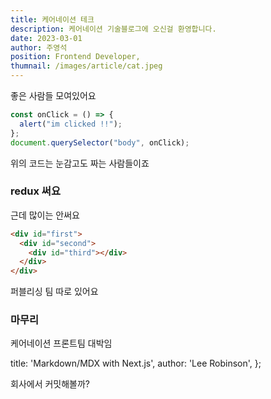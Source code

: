 ```yaml
---
title: 케어네이션 테크
description: 케어네이션 기술블로그에 오신걸 환영합니다.
date: 2023-03-01
author: 주영석
position: Frontend Developer,
thumnail: /images/article/cat.jpeg
---
```




좋은 사람들 모여있어요

```js
const onClick = () => {
  alert("im clicked !!");
};
document.querySelector("body", onClick);
```

위의 코드는 눈감고도 짜는 사람들이죠

### redux 써요

근데 많이는 안써요

```html
<div id="first">
  <div id="second">
    <div id="third"></div>
  </div>
</div>
```

퍼블리싱 팀 따로 있어요

### 마무리

케어네이션 프론트팀 대박임

  title: 'Markdown/MDX with Next.js',
  author: 'Lee Robinson',
};

회사에서 커밋해볼까?